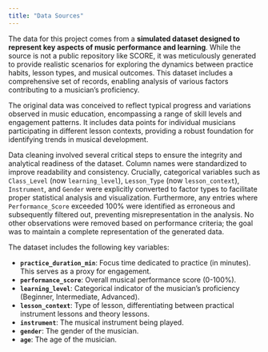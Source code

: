 ```yaml
---
title: "Data Sources"
---
```


The data for this project comes from a **simulated dataset designed to represent key aspects of music performance and learning**. While the source is not a public repository like SCORE, it was meticulously generated to provide realistic scenarios for exploring the dynamics between practice habits, lesson types, and musical outcomes. This dataset includes a comprehensive set of records, enabling analysis of various factors contributing to a musician's proficiency.

The original data was conceived to reflect typical progress and variations observed in music education, encompassing a range of skill levels and engagement patterns. It includes data points for individual musicians participating in different lesson contexts, providing a robust foundation for identifying trends in musical development.

Data cleaning involved several critical steps to ensure the integrity and analytical readiness of the dataset. Column names were standardized to improve readability and consistency. Crucially, categorical variables such as `Class_Level` (now `learning_level`), `Lesson_Type` (now `lesson_context`), `Instrument`, and `Gender` were explicitly converted to factor types to facilitate proper statistical analysis and visualization. Furthermore, any entries where `Performance_Score` exceeded 100% were identified as erroneous and subsequently filtered out, preventing misrepresentation in the analysis. No other observations were removed based on performance criteria; the goal was to maintain a complete representation of the generated data.

The dataset includes the following key variables:

* **`practice_duration_min`**: Focus time dedicated to practice (in minutes). This serves as a proxy for engagement.
* **`performance_score`**: Overall musical performance score (0-100%).
* **`learning_level`**: Categorical indicator of the musician's proficiency (Beginner, Intermediate, Advanced).
* **`lesson_context`**: Type of lesson, differentiating between practical instrument lessons and theory lessons.
* **`instrument`**: The musical instrument being played.
* **`gender`**: The gender of the musician.
* **`age`**: The age of the musician.